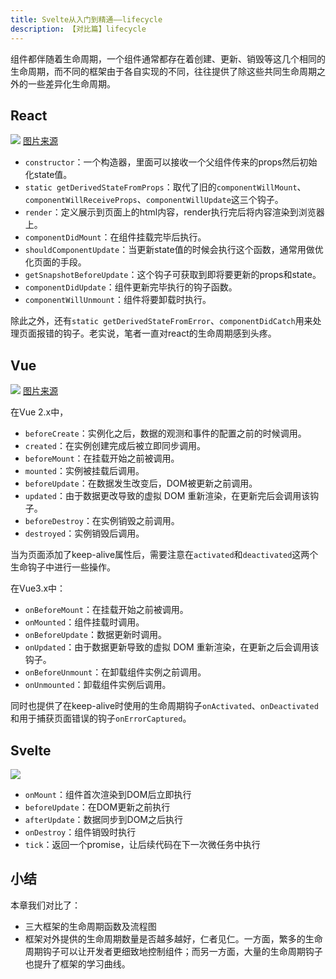 ```yaml
---
title: Svelte从入门到精通——lifecycle
description: 【对比篇】lifecycle
---
```


组件都伴随着生命周期，一个组件通常都存在着创建、更新、销毁等这几个相同的生命周期，而不同的框架由于各自实现的不同，往往提供了除这些共同生命周期之外的一些差异化生命周期。

## React

![](/images/svelte/25-1.png) 
[图片来源](https://projects.wojtekmaj.pl/react-lifecycle-methods-diagram/)

- `constructor`：一个构造器，里面可以接收一个父组件传来的props然后初始化state值。
- `static getDerivedStateFromProps`：取代了旧的`componentWillMount`、`componentWillReceiveProps`、`componentWillUpdate`这三个钩子。
- `render`：定义展示到页面上的html内容，render执行完后将内容渲染到浏览器上。
- `componentDidMount`：在组件挂载完毕后执行。
- `shouldComponentUpdate`：当更新state值的时候会执行这个函数，通常用做优化页面的手段。
- `getSnapshotBeforeUpdate`：这个钩子可获取到即将要更新的props和state。
- `componentDidUpdate`：组件更新完毕执行的钩子函数。
- `componentWillUnmount`：组件将要卸载时执行。

除此之外，还有`static getDerivedStateFromError`、`componentDidCatch`用来处理页面报错的钩子。老实说，笔者一直对react的生命周期感到头疼。

## Vue

![](/images/svelte/25-2.png)
[图片来源](https://vuejs.org/guide/essentials/lifecycle)

在Vue 2.x中，
- `beforeCreate`：实例化之后，数据的观测和事件的配置之前的时候调用。
- `created`：在实例创建完成后被立即同步调用。
- `beforeMount`：在挂载开始之前被调用。
- `mounted`：实例被挂载后调用。
- `beforeUpdate`：在数据发生改变后，DOM被更新之前调用。
- `updated`：由于数据更改导致的虚拟 DOM 重新渲染，在更新完后会调用该钩子。
- `beforeDestroy`：在实例销毁之前调用。
- `destroyed`：实例销毁后调用。

当为页面添加了keep-alive属性后，需要注意在`activated`和`deactivated`这两个生命钩子中进行一些操作。

在Vue3.x中：
- `onBeforeMount`：在挂载开始之前被调用。
- `onMounted`：组件挂载时调用。
- `onBeforeUpdate`：数据更新时调用。
- `onUpdated`：由于数据更新导致的虚拟 DOM 重新渲染，在更新之后会调用该钩子。
- `onBeforeUnmount`：在卸载组件实例之前调用。
- `onUnmounted`：卸载组件实例后调用。

同时也提供了在keep-alive时使用的生命周期钩子`onActivated`、`onDeactivated`和用于捕获页面错误的钩子`onErrorCaptured`。

## Svelte

![](/images/svelte/25-3.png)

- `onMount`：组件首次渲染到DOM后立即执行
- `beforeUpdate`：在DOM更新之前执行
- `afterUpdate`：数据同步到DOM之后执行
- `onDestroy`：组件销毁时执行
- `tick`：返回一个promise，让后续代码在下一次微任务中执行

## 小结

本章我们对比了：
- 三大框架的生命周期函数及流程图
- 框架对外提供的生命周期数量是否越多越好，仁者见仁。一方面，繁多的生命周期钩子可以让开发者更细致地控制组件；而另一方面，大量的生命周期钩子也提升了框架的学习曲线。